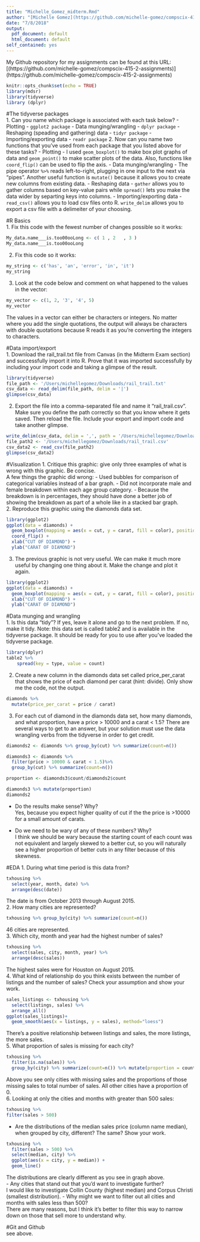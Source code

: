 ```yaml
---
title: "Michelle_Gomez_midterm.Rmd"
author: "[Michelle Gomez](https://github.com/michelle-gomez/compscix-415-2-assignments)"
date: "7/8/2018"
output:
  pdf_document: default
  html_document: default
self_contained: yes
---
```

My Github repository for my assignments can be found at this URL:[(https://github.com/michelle-gomez/compscix-415-2-assignments)] (https://github.com/michelle-gomez/compscix-415-2-assignments)  
```r
knitr::opts_chunk$set(echo = TRUE)
library(mdsr)
library(tidyverse)
library (dplyr)
```

#The tidyverse packages  
1. Can you name which package is associated with each task below?
- Plotting -  `ggplot2 package`
- Data munging/wrangling -  `dplyr package`
- Reshaping (speading and gathering) data -  `tidyr package`
- Importing/exporting data -  `readr package`
2. Now can you name two functions that you’ve used from each package that you listed above for these tasks?
- Plotting -  I used `geom_boxplot()` to make box plot graphs of data and `geom_point()` to make scatter plots of the data. Also, functions like `coord_flip()` can be used to flip the axis.
- Data munging/wrangling -  The pipe operator `%>%` reads left-to-right, plugging in one input to the next via "pipes". Another useful function is `mutate()` because it allows you to create new columns from existing data.
- Reshaping data -   `gather` allows you to gather columns based on key-value pairs while `spread()` lets you make the data wider by separting keys into columns.
- Importing/exporting data -  `read_csv()` allows you to load csv files onto R. `write_delim` allows you to export a csv file with a delimeiter of your choosing.  

#R Basics   
1. Fix this code with the fewest number of changes possible so it works:
```r
My_data.name___is.too00ooLong <- c( 1 , 2   , 3 )
My_data.name___is.too00ooLong
```
2. Fix this code so it works:  
```r
my_string <- c('has', 'an', 'error', 'in', 'it')
my_string
```
3. Look at the code below and comment on what happened to the values in the vector:  
```r
my_vector <- c(1, 2, '3', '4', 5)
my_vector
```  
The values in a vector can either be characters or integers. No matter where you add the single quotations, the output will always be characters with double quotations because R reads it as you're converting the integers to characters.  

#Data import/export  
1. Download the rail_trail.txt file from Canvas (in the Midterm Exam section) and successfully import it into R. Prove that it was imported successfully by including your import code and taking a glimpse of the result.  
```r
library(tidyverse)
file_path <- '/Users/michellegomez/Downloads/rail_trail.txt'
csv_data <- read_delim(file_path, delim = '|')
glimpse(csv_data)
```
2. Export the file into a comma-separated file and name it “rail_trail.csv”. Make sure you define the path correctly so that you know where it gets saved. Then reload the file. Include your export and import code and take another glimpse.  
```r
write_delim(csv_data, delim = ',', path = '/Users/michellegomez/Downloads/rail_trail.csv')
file_path2 <- '/Users/michellegomez/Downloads/rail_trail.csv'
csv_data2 <- read_csv(file_path2)
glimpse(csv_data2)
```
#Visualization
1. Critique this graphic: give only three examples of what is wrong with this graphic. Be concise.  
A few things the graphic did wrong:
- Used bubbles for comparison of categorical variables instead of a bar graph.
- Did not incorporate male and female breakdown within each age group category.
- Because the breakdown is in percentages, they should have done a better job of showing the breakdown as part of a whole like in a stacked bar graph.  
2. Reproduce this graphic using the diamonds data set.  
```r
library(ggplot2)
ggplot(data = diamonds) + 
  geom_boxplot(mapping = aes(x = cut, y = carat, fill = color), position = "identity") +
  coord_flip() +
  xlab("CUT OF DIAMOND") +
  ylab("CARAT OF DIAMOND")

```
3. The previous graphic is not very useful. We can make it much more useful by changing one thing about it. Make the change and plot it again.  
```r
library(ggplot2)
ggplot(data = diamonds) + 
  geom_boxplot(mapping = aes(x = cut, y = carat, fill = color), position = "identity") +
  xlab("CUT OF DIAMOND") +
  ylab("CARAT OF DIAMOND")
```

#Data munging and wrangling  
1. Is this data “tidy”? If yes, leave it alone and go to the next problem. If no, make it tidy. Note: this data set is called table2 and is available in the tidyverse package. It should be ready for you to use after you’ve loaded the tidyverse package.  
```r
library(dplyr)
table2 %>%
    spread(key = type, value = count)
```
2. Create a new column in the diamonds data set called price_per_carat that shows the price of each diamond per carat (hint: divide). Only show me the code, not the output.  
```r
diamonds %>% 
  mutate(price_per_carat = price / carat)
```
3. For each cut of diamond in the diamonds data set, how many diamonds, and what proportion, have a price > 10000 and a carat < 1.5? There are several ways to get to an answer, but your solution must use the data wrangling verbs from the tidyverse in order to get credit.  
```r
diamonds2 <- diamonds %>% group_by(cut) %>% summarize(count=n())

diamonds3 <- diamonds %>%
  filter(price > 10000 & carat < 1.5)%>%
  group_by(cut) %>% summarize(count=n())

proportion <- diamonds3$count/diamonds2$count

diamonds3 %>% mutate(proportion)
diamonds2
```

- Do the results make sense? Why?  
Yes, because  you expect higher quality of cut if the the price is >10000 for a small amount of carats. 

- Do we need to be wary of any of these numbers? Why?  
I think we should be wary because the starting count of each count was not equivalent and largely skewed to a better cut, so you will naturally see a higher proportion of better cuts in any filter because of this skewness.  

#EDA
1. During what time period is this data from?   
```r
txhousing %>%
  select(year, month, date) %>%
  arrange(desc(date))
```
The date is from October 2013 through August 2015.  
2. How many cities are represented?  
```r
txhousing %>% group_by(city) %>% summarize(count=n())
```
46 cities are represented.  
3. Which city, month and year had the highest number of sales?  
```r
txhousing %>%
  select(sales, city, month, year) %>%
  arrange(desc(sales))
```
The highest sales were for Houston on August 2015.  
4. What kind of relationship do you think exists between the number of listings and the number of sales? Check your assumption and show your work.  
```r
sales_listings <- txhousing %>%
  select(listings, sales) %>%
  arrange_all()
ggplot(sales_listings)+
  geom_smooth(aes(x = listings, y = sales), method="loess")
```
There's a positive relationship between listings and sales, the more listings, the more sales.  
5. What proportion of sales is missing for each city?  
```r
txhousing %>%
  filter(is.na(sales)) %>%
  group_by(city) %>% summarize(count=n()) %>% mutate(proportion = count/187)
```
Above you see only cities with missing sales and the proportions of those missing sales to total number of sales. All other cities have a proportion of 0.  
6. Looking at only the cities and months with greater than 500 sales:
```r
txhousing %>%
filter(sales > 500)
```
- Are the distributions of the median sales price (column name median), when grouped by city, different? The same? Show your work.  
```r
txhousing %>%
  filter(sales > 500) %>%
  select(median, city) %>%
  ggplot(aes(x = city, y = median)) +
  geom_line()
```
The distributions are clearly different as you see in graph above.  
- Any cities that stand out that you’d want to investigate further?  
I would like to investigate Collin County (highest median) and Corpus Christi (smallest distribution).
- Why might we want to filter out all cities and months with sales less than 500?  
There are many reasons, but I think it's better to filter this way to narrow down on those that sell more to understand why.

#Git and Github  
see above.






